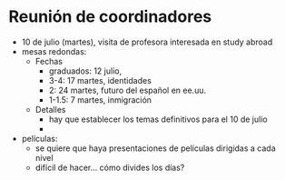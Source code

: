 # Reunión de coordinadores

- 10 de julio (martes), visita de profesora interesada en study abroad
- mesas redondas: 
	- Fechas
		- graduados: 12 julio, 
		- 3-4: 17 martes, identidades
		- 2: 24 martes, futuro del español en ee.uu.
		- 1-1.5: 7 martes, inmigración
	- Detalles
		- hay que establecer los temas definitivos para el 10 de julio 
		- 
- películas: 
	- se quiere que haya presentaciones de películas dirigidas a cada nivel
	- difícil de hacer... cómo divides los días? 